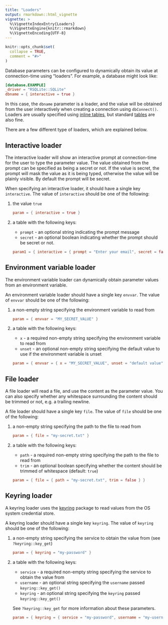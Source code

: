 ```yaml
---
title: "Loaders"
output: rmarkdown::html_vignette
vignette: >
  %\VignetteIndexEntry{Loaders}
  %\VignetteEngine{knitr::rmarkdown}
  %\VignetteEncoding{UTF-8}
---
```


```r
knitr::opts_chunk$set(
  collapse = TRUE,
  comment = "#>"
)
```

Database parameters can be configured to dynamically obtain its value at connection-time using "loaders". For example, a database might look like:

```toml
[database.EXAMPLE]
_driver = "RSQLite::SQLite"
dbname = { interactive = true }
```

In this case, the `dbname` parameter is a loader, and the value will be obtained from the user interactively when creating a connection using `dbConnect()`. Loaders are usually specified using [inline tables](https://toml.io/en/v1.0.0-rc.3#inline-table), but standard [tables](https://toml.io/en/v1.0.0-rc.3#table) are also fine. 

There are a few different type of loaders, which are explained below.

## Interactive loader

The interactive loader will show an interactive prompt at connection-time for the user to type the parameter value. The value obtained from the prompt can be specified as being a secret or not. If the value is secret, the prompt will mask the value as it is being typed, otherwise the value will be plainly visible. By default the prompt will be secret.

When specifying an interactive loader, it should have a single key `interactive`. The value of `interactive` should be one of the following:

1. the value `true`

   ```toml
   param = { interactive = true }
   ```

2. a table with the following keys:

   - `prompt` - an optional string indicating the prompt message
   - `secret` - an optional boolean indicating whether the prompt should be secret or not.
   
   ```toml
   param1 = { interactive = { prompt = "Enter your email", secret = false } }
   ```


## Environment variable loader

The environment variable loader can dynamically obtain parameter values from an environment variable.

An environment variable loader should have a single key `envvar`. The value of `envvar` should be one of the following:

1. a non-empty string specifying the environment variable to read from

   ```toml
   param = { envvar = "MY_SECRET_VALUE" }
   ```

2. a table with the following keys:

   - `x` - a required non-empty string specifying the environment variable to read from
   - `unset` - an optional non-empty string specifying the default value to use if the environment variable is unset
   
   ```toml
   param = { envvar = { x = "MY_SECRET_VALUE", unset = "default value" } }
   ```
   
   
## File loader

A file loader will read a file, and use the content as the parameter value. You can also specify whether any whitespace surrounding the content should be trimmed or not, e.g. a trailing newline.

A file loader should have a single key `file`. The value of `file` should be one of the following:

1. a non-empty string specifying the path to the file to read from
   
   ```toml
   param = { file = "my-secret.txt" } 
   ```
   
2. a table with the following keys:
   
   - `path` - a required non-empty string specifying the path to the file to read from 
   - `trim` - an optional boolean specifying whether the content should be trimmed of whitespace (default: `true`)
   
   ```toml
   param = { file = { path = "my-secret.txt", trim = false } }
   ```


## Keyring loader

A keyring loader uses the [keyring](https://github.com/r-lib/keyring) package to read values from the OS system credential store.

A keyring loader should have a single key `keyring`. The value of `keyring` should be one of the following:

1. a non-empty string specifying the service to obtain the value from (see `?keyring::key_get`)
   
   ```toml
   param = { keyring = "my-password" }
   ```
   
2. a table with the following keys:
   
   - `service` - a required non-empty string specifying the service to obtain the value from
   - `username` - an optional string specifying the `username` passed `keyring::key_get()`
   - `keyring` - an optional string specifying the `keyring` passed `keyring::key_get()`
   
   See `?keyring::key_get` for more information about these parameters.
   
   ```toml
   param = { keyring = { service = "my-password", username = "my-username", keyring = "my-keyring" } } 
   ```
